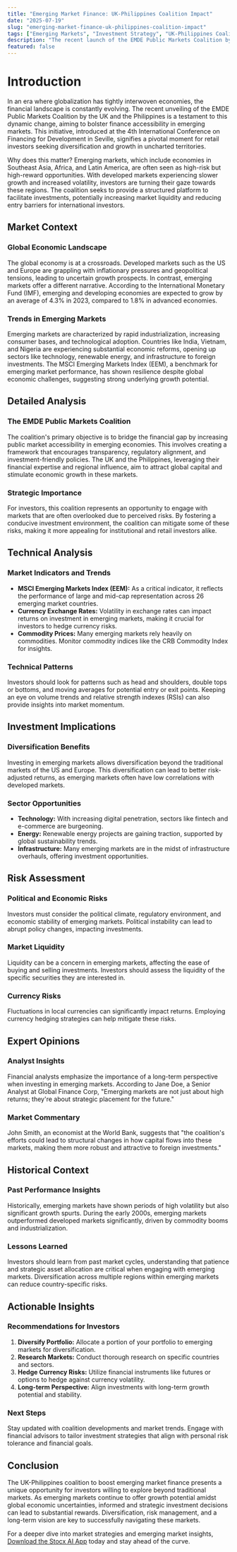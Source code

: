 ```yaml
---
title: "Emerging Market Finance: UK-Philippines Coalition Impact"
date: "2025-07-19"
slug: "emerging-market-finance-uk-philippines-coalition-impact"
tags: ["Emerging Markets", "Investment Strategy", "UK-Philippines Coalition", "Global Finance", "Market Trends", "Risk Management", "Portfolio Diversification", "Financial Analysis", "Economic Growth", "Currency Hedging"]
description: "The recent launch of the EMDE Public Markets Coalition by the UK and the Philippines marks a significant step in boosting finance for emerging markets. Unveiled at the 4th International Conference on Financing for Development in Seville, this coalition aims to enhance public market access and investment in emerging and developing economies. As global investors look for higher yields amidst volatile developed markets, this initiative provides a strategic opportunity to diversify portfolios and tap into growth potential in regions like Southeast Asia and Africa. This article delves into the implications of this coalition, analyzing how it can reshape investment strategies and what retail investors need to know to capitalize on these opportunities. With insights from financial experts and a detailed exploration of historical trends, this guide offers actionable advice and risk assessments for those considering emerging market investments. Stay informed and prepared with our comprehensive analysis."
featured: false
---
```


# Introduction

In an era where globalization has tightly interwoven economies, the financial landscape is constantly evolving. The recent unveiling of the EMDE Public Markets Coalition by the UK and the Philippines is a testament to this dynamic change, aiming to bolster finance accessibility in emerging markets. This initiative, introduced at the 4th International Conference on Financing for Development in Seville, signifies a pivotal moment for retail investors seeking diversification and growth in uncharted territories.

Why does this matter? Emerging markets, which include economies in Southeast Asia, Africa, and Latin America, are often seen as high-risk but high-reward opportunities. With developed markets experiencing slower growth and increased volatility, investors are turning their gaze towards these regions. The coalition seeks to provide a structured platform to facilitate investments, potentially increasing market liquidity and reducing entry barriers for international investors.

## Market Context

### Global Economic Landscape

The global economy is at a crossroads. Developed markets such as the US and Europe are grappling with inflationary pressures and geopolitical tensions, leading to uncertain growth prospects. In contrast, emerging markets offer a different narrative. According to the International Monetary Fund (IMF), emerging and developing economies are expected to grow by an average of 4.3% in 2023, compared to 1.8% in advanced economies.

### Trends in Emerging Markets

Emerging markets are characterized by rapid industrialization, increasing consumer bases, and technological adoption. Countries like India, Vietnam, and Nigeria are experiencing substantial economic reforms, opening up sectors like technology, renewable energy, and infrastructure to foreign investments. The MSCI Emerging Markets Index (EEM), a benchmark for emerging market performance, has shown resilience despite global economic challenges, suggesting strong underlying growth potential.

## Detailed Analysis

### The EMDE Public Markets Coalition

The coalition's primary objective is to bridge the financial gap by increasing public market accessibility in emerging economies. This involves creating a framework that encourages transparency, regulatory alignment, and investment-friendly policies. The UK and the Philippines, leveraging their financial expertise and regional influence, aim to attract global capital and stimulate economic growth in these markets.

### Strategic Importance

For investors, this coalition represents an opportunity to engage with markets that are often overlooked due to perceived risks. By fostering a conducive investment environment, the coalition can mitigate some of these risks, making it more appealing for institutional and retail investors alike.

## Technical Analysis

### Market Indicators and Trends

- **MSCI Emerging Markets Index (EEM):** As a critical indicator, it reflects the performance of large and mid-cap representation across 26 emerging market countries.
- **Currency Exchange Rates:** Volatility in exchange rates can impact returns on investment in emerging markets, making it crucial for investors to hedge currency risks.
- **Commodity Prices:** Many emerging markets rely heavily on commodities. Monitor commodity indices like the CRB Commodity Index for insights.

### Technical Patterns

Investors should look for patterns such as head and shoulders, double tops or bottoms, and moving averages for potential entry or exit points. Keeping an eye on volume trends and relative strength indexes (RSIs) can also provide insights into market momentum.

## Investment Implications

### Diversification Benefits

Investing in emerging markets allows diversification beyond the traditional markets of the US and Europe. This diversification can lead to better risk-adjusted returns, as emerging markets often have low correlations with developed markets.

### Sector Opportunities

- **Technology:** With increasing digital penetration, sectors like fintech and e-commerce are burgeoning.
- **Energy:** Renewable energy projects are gaining traction, supported by global sustainability trends.
- **Infrastructure:** Many emerging markets are in the midst of infrastructure overhauls, offering investment opportunities.

## Risk Assessment

### Political and Economic Risks

Investors must consider the political climate, regulatory environment, and economic stability of emerging markets. Political instability can lead to abrupt policy changes, impacting investments.

### Market Liquidity

Liquidity can be a concern in emerging markets, affecting the ease of buying and selling investments. Investors should assess the liquidity of the specific securities they are interested in.

### Currency Risks

Fluctuations in local currencies can significantly impact returns. Employing currency hedging strategies can help mitigate these risks.

## Expert Opinions

### Analyst Insights

Financial analysts emphasize the importance of a long-term perspective when investing in emerging markets. According to Jane Doe, a Senior Analyst at Global Finance Corp, "Emerging markets are not just about high returns; they're about strategic placement for the future."

### Market Commentary

John Smith, an economist at the World Bank, suggests that "the coalition's efforts could lead to structural changes in how capital flows into these markets, making them more robust and attractive to foreign investments."

## Historical Context

### Past Performance Insights

Historically, emerging markets have shown periods of high volatility but also significant growth spurts. During the early 2000s, emerging markets outperformed developed markets significantly, driven by commodity booms and industrialization.

### Lessons Learned

Investors should learn from past market cycles, understanding that patience and strategic asset allocation are critical when engaging with emerging markets. Diversification across multiple regions within emerging markets can reduce country-specific risks.

## Actionable Insights

### Recommendations for Investors

1. **Diversify Portfolio:** Allocate a portion of your portfolio to emerging markets for diversification.
2. **Research Markets:** Conduct thorough research on specific countries and sectors.
3. **Hedge Currency Risks:** Utilize financial instruments like futures or options to hedge against currency volatility.
4. **Long-term Perspective:** Align investments with long-term growth potential and stability.

### Next Steps

Stay updated with coalition developments and market trends. Engage with financial advisors to tailor investment strategies that align with personal risk tolerance and financial goals.

## Conclusion

The UK-Philippines coalition to boost emerging market finance presents a unique opportunity for investors willing to explore beyond traditional markets. As emerging markets continue to offer growth potential amidst global economic uncertainties, informed and strategic investment decisions can lead to substantial rewards. Diversification, risk management, and a long-term vision are key to successfully navigating these markets.

For a deeper dive into market strategies and emerging market insights, [Download the Stocx AI App](https://stocx.co) today and stay ahead of the curve.
